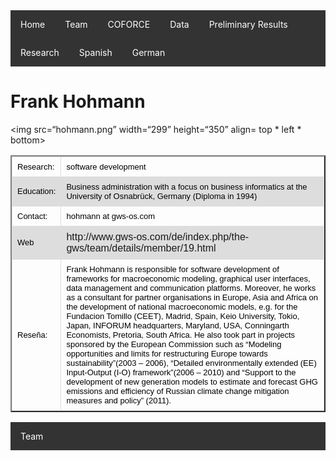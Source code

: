  
<html>
<head>
<style>
table {
    font-family: arial, sans-serif;
    border-collapse: collapse;
    width: 100%;
}

td, th {
    border: 1px solid #dddddd;
    text-align: left;
    padding: 8px;
}

tr:nth-child(even) {
    background-color: #dddddd;
}
</style>

<style>
ul {
    list-style-type: none;
    margin: 0;
    padding: 0;
    overflow: hidden;
    background-color: #333;
}

li {
    float: left;
}

li a {
    display: block;
    color: white;
    text-align: center;
    padding: 14px 16px;
    text-decoration: none;
}

li a:hover {
    background-color: #111;
}
</style>

</head>
<body>


<ul>
  <li><a href="http://en.coforce.cl/index.html">Home</a></li>
  <li><a href="http://en.coforce.cl/equipo.html">Team</a></li>
  <li><a href="http://en.coforce.cl/quienessomos_en.html">COFORCE</a></li>
  <li><a href="http://en.coforce.cl/datos.html">Data</a></li>
  <li><a href="http://en.coforce.cl/resultados_en.html">Preliminary Results</a></li>
  <li><a href="http://en.coforce.cl/publicacion_en.html">Research</a></li>
  <li><a href="http://www.coforce.cl/index.html">Spanish</a></li>
  <li><a href="http://ger.coforce.cl/index.html">German</a></li>
  

</ul>


<h1> Frank Hohmann </h1>
 
<img src="hohmann.png" width="299" height="350" align= top * left * bottom>

<table border="2">

<tr>
<td> <font size="2" color="black"> Research:</font>
 </td>

<td> <font size="2" color="black"> software development </font></td>

<tr>

<td> <font size="2" color="black"> Education:</font>
 </td>

<td> <font size="2" color="black"> Business administration with a focus on business informatics at the University of Osnabrück, Germany (Diploma in 1994) </font>
</td>

</tr>

<tr>
<td> <font size="2" color="black"> Contact:</font> </td>

<td> <font size="2" color="black"> hohmann at gws-os.com </font> </td>

</tr>

<tr> 
<td > <font size="2" color="black">  Web </font> </td> 
<td> http://www.gws-os.com/de/index.php/the-gws/team/details/member/19.html </td>

<tr>
<td> 
<font size="2" color="black"> Reseña: </font> </td>
<td><font size="2" color="black"> 
Frank Hohmann is responsible for software development of frameworks for macroeconomic modeling, graphical user interfaces, data management and communication platforms. Moreover, he works as a consultant for partner organisations in Europe, Asia and Africa on the development of national macroeconomic models, e.g. for the Fundacion Tomillo (CEET), Madrid, Spain, Keio University, Tokio, Japan, INFORUM headquarters, Maryland, USA, Conningarth Economists, Pretoria, South Africa. He also took part in projects sponsored by the European Commission such as “Modeling opportunities and limits for restructuring Europe towards sustainability”(2003 – 2006), “Detailed environmentally extended (EE) Input-Output (I-O) framework”(2006 – 2010) and “Support to the development of new generation models to estimate and forecast GHG emissions and efficiency of Russian climate change mitigation measures and policy” (2011).
 </font>
</td>
</tr>
</tr>


</table> 

- <a href="http://en.coforce.cl/equipo.html"> Team </a>

</body>


</html>